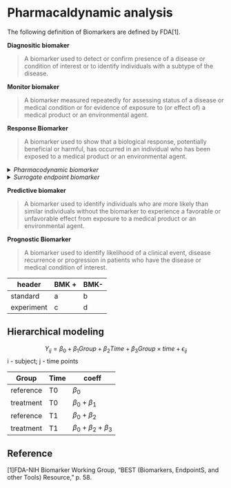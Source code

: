 # Pharmacaldynamic analysis
The following definition of Biomarkers are defined by FDA[1].

**Diagnositic biomaker**

> A biomarker used to detect or confirm presence of a disease or condition of
> interest or to identify individuals with a subtype of the disease.

**Monitor biomaker**

> A biomarker measured repeatedly for assessing status of a disease or medical
> condition or for evidence of exposure to (or effect of) a medical product
> or an environmental agent.

**Response Biomarker**

> A biomarker used to show that a biological response, potentially beneficial or harmful, has occurred in an individual who has been exposed to a medical product or an environmental agent.

<details><summary> *Pharmacodynamic biomarker*</summary>
 A response biomarker that indicates biologic activity of a medical product or environmental agent **without necessarily drawing conclusions about efficacy or disease outcome or necessarily linking this activity to an established mechanism of action**. Potential uses of a pharmacodynamic biomarker include establishing proof-of-concept, assisting in dose selection or measuring a response to medical products or environmental agents, including the use as a measure of potential harm. In some cases, such measures may be secondary endpoints in clinical trials and may be described in labeling.
</details>

<details><summary> *Surrogate endpoint biomarker*</summary>
 A response biomarker that is an **endpoint** used in clinical trials as a substitute for a direct measure of how a patient feels, functions, or survives. A surrogate endpoint does not measure the clinical benefit of primary interest in and of itself, but rather is expected to predict that clinical benefit or harm based on epidemiologic, therapeutic, pathophysiologic, or other scientificscientificscientificevidence.
 From a U.S. regulatory standpoint, surrogate endpoints and potential surrogate endpoints can be characterized by the level of clinical validation:

 - validated surrogate endpoint
 - reasonably likely surrogate endpoint
</details>


**Predictive biomaker**

> A biomarker used to identify individuals who are more likely than similar individuals without the biomarker to experience a favorable or unfavorable effect from exposure to a medical product or an environmental agent.

**Prognostic Biomarker**

> A biomarker used to identify likelihood of a clinical event, disease recurrence or progression in patients who have the disease or medical condition of interest.




| header | BMK + | BMK- |
| ------ | ------ | ------ |
|standard| a  | b  |
|experiment| c | d  |

## Hierarchical modeling

$$Y_{ij} = \beta_0+ \beta_1 Group + \beta_2 Time + \beta_3 Group \times time + \epsilon_{ij}$$
i - subject;
j - time points

| Group | Time |  coeff|
| ------ | ------ |-----|
|reference|  T0  |  $\beta_0$   |
|treatment|  T0  |  $\beta_0 + \beta_1$ |
|reference|  T1  |  $\beta_0 + \beta_2$|
|treatment|  T1  |  $\beta_0 + \beta_2 + \beta_3$|

## Reference

[1]FDA-NIH Biomarker Working Group, “BEST (Biomarkers, EndpointS, and other Tools) Resource,” p. 58.